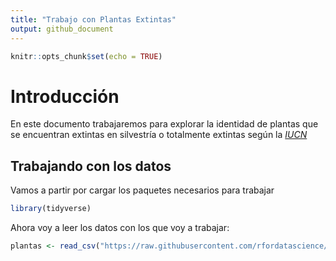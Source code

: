 ```yaml
---
title: "Trabajo con Plantas Extintas"
output: github_document
---
```


```r
knitr::opts_chunk$set(echo = TRUE)
```
# Introducción

En este documento trabajaremos para explorar la identidad de plantas que se encuentran extintas en silvestría o 
totalmente extintas según la [*IUCN*](https://www.iucnredlist.org/)

## Trabajando con los datos

Vamos a partir por cargar los paquetes necesarios para trabajar
```r
library(tidyverse)
```

Ahora voy a leer los datos con los que voy a trabajar:


```r
plantas <- read_csv("https://raw.githubusercontent.com/rfordatascience/tidytuesday/master/data/2020/2020-08-18/plants.csv")

```

